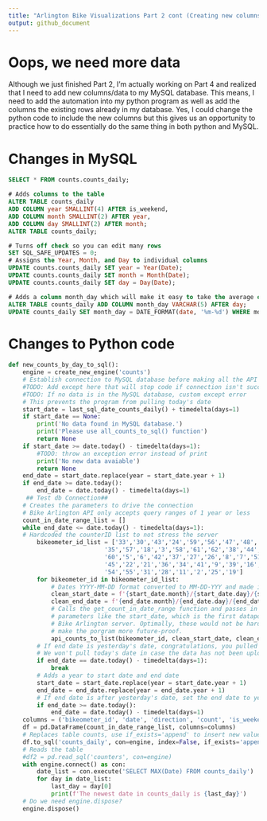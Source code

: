 ```yaml
---
title: "Arlington Bike Visualizations Part 2 cont (Creating new columns in MySQL and Python)"
output: github_document
---
```


# Oops, we need more data

Although we just finished Part 2, I'm actually working on Part 4 and realized that I need to add new columns/data to my MySQL database. This means, I need to add the automation into my python program as well as add the columns the existing rows already in my database. Yes, I could change the python code to include the new columns but this gives us an opportunity to practice how to do essentially do the same thing in both python and MySQL.


# Changes in MySQL

```sql
SELECT * FROM counts.counts_daily;

# Adds columns to the table
ALTER TABLE counts_daily 
ADD COLUMN year SMALLINT(4) AFTER is_weekend,
ADD COLUMN month SMALLINT(2) AFTER year,
ADD COLUMN day SMALLINT(2) AFTER month;
ALTER TABLE counts_daily;

# Turns off check so you can edit many rows
SET SQL_SAFE_UPDATES = 0;
# Assigns the Year, Month, and Day to individual columns
UPDATE counts.counts_daily SET year = Year(Date);
UPDATE counts.counts_daily SET month = Month(Date);
UPDATE counts.counts_daily SET day = Day(Date);

# Adds a column month_day which will make it easy to take the average of specific days from 2017-2019
ALTER TABLE counts_daily ADD COLUMN month_day VARCHAR(5) AFTER day;
UPDATE counts_daily SET month_day = DATE_FORMAT(date, '%m-%d') WHERE month_day is null;
```


# Changes to Python code

```python
def new_counts_by_day_to_sql():
    engine = create_new_engine('counts')
    # Establish connection to MySQL database before making all the API calls.
    #TODO: Add except here that will stop code if connection isn't successful
    #TODO: If no data is in the MySQL database, custom except error
    # This prevents the program from pulling today's date
    start_date = last_sql_date_counts_daily() + timedelta(days=1)
    if start_date == None:
        print('No data found in MySQL database.')
        print('Please use all_counts_to_sql() function')
        return None
    if start_date >= date.today() - timedelta(days=1):
        #TODO: throw an exception error instead of print
        print('No new data avaiable')
        return None
    end_date = start_date.replace(year = start_date.year + 1)
    if end_date >= date.today():
        end_date = date.today() - timedelta(days=1)
     ## Test db Connection##
    # Creates the parameters to drive the connection
    # Bike Arlington API only accepts query ranges of 1 year or less
    count_in_date_range_list = []   
    while end_date <= date.today() - timedelta(days=1):  
    # Hardcoded the counterID list to not stress the server
        bikeometer_id_list = ['33','30','43','24','59','56','47','48','10','20',
                           '35','57','18','3','58','61','62','38','44','14',
                           '60','5','6','42','37','27','26','8','7','51','52',
                           '45','22','21','36','34','41','9','39','16','15',
                           '54','55','31','28','11','2','25','19']
        for bikeometer_id in bikeometer_id_list:
            # Dates YYYY-MM-DD format converted to MM-DD-YYY and made into a string to search Counter API
            clean_start_date = f'{start_date.month}/{start_date.day}/{start_date.year}'
            clean_end_date = f'{end_date.month}/{end_date.day}/{end_date.year}'
            # Calls the get_count_in_date_range function and passes in hard-coded
            # parameters like the start_date, which is the first datapoint in
            # Bike Arlington server. Optimally, these would not be hardcoded  
            # make the porgram more future-proof.
            api_counts_to_list(bikeometer_id, clean_start_date, clean_end_date, count_in_date_range_list, interval='d')
        # If end date is yesterday's date, congratulations, you pulled all available dates
        # We won't pull today's date in case the data has not been uploaded to their servers yet
        if end_date == date.today() - timedelta(days=1):
            break                
        # Adds a year to start date and end date
        start_date = start_date.replace(year = start_date.year + 1)
        end_date = end_date.replace(year = end_date.year + 1)
        # If end date is after yesterday's date, set the end date to yesterdayand pull the data one last time
        if end_date >= date.today():
            end_date = date.today() - timedelta(days=1)    
    columns = ('bikeometer_id', 'date', 'direction', 'count', 'is_weekend', 'year', 'month', 'day', 'month_day')
    df = pd.DataFrame(count_in_date_range_list, columns=columns)
    # Replaces table counts, use if_exists='append' to insert new values into the table
    df.to_sql('counts_daily', con=engine, index=False, if_exists='append')
    # Reads the table
    #df2 = pd.read_sql('counters', con=engine)
    with engine.connect() as con:
        date_list = con.execute('SELECT MAX(Date) FROM counts_daily')
        for day in date_list:
            last_day = day[0]
            print(f'The newest date in counts_daily is {last_day}')
    # Do we need engine.dispose?
    engine.dispose()
```

